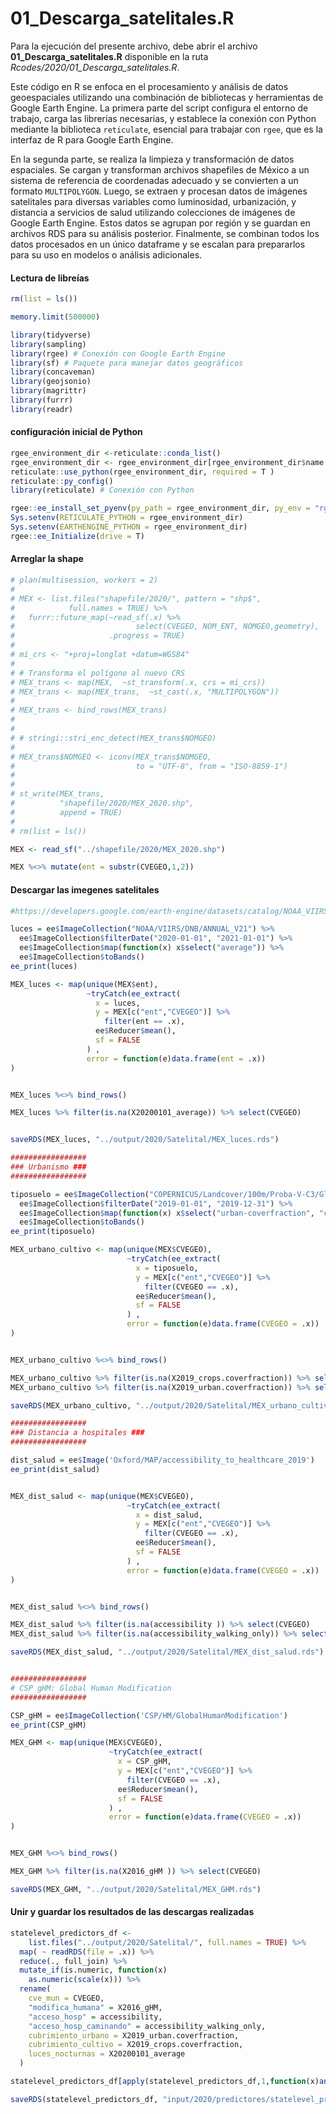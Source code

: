 # 01_Descarga_satelitales.R

Para la ejecución del presente archivo, debe abrir el archivo **01_Descarga_satelitales.R** disponible en la ruta *Rcodes/2020/01_Descarga_satelitales.R*.

Este código en R se enfoca en el procesamiento y análisis de datos geoespaciales utilizando una combinación de bibliotecas y herramientas de Google Earth Engine. La primera parte del script configura el entorno de trabajo, carga las librerías necesarias, y establece la conexión con Python mediante la biblioteca `reticulate`, esencial para trabajar con `rgee`, que es la interfaz de R para Google Earth Engine.

En la segunda parte, se realiza la limpieza y transformación de datos espaciales. Se cargan y transforman archivos shapefiles de México a un sistema de referencia de coordenadas adecuado y se convierten a un formato `MULTIPOLYGON`. Luego, se extraen y procesan datos de imágenes satelitales para diversas variables como luminosidad, urbanización, y distancia a servicios de salud utilizando colecciones de imágenes de Google Earth Engine. Estos datos se agrupan por región y se guardan en archivos RDS para su análisis posterior. Finalmente, se combinan todos los datos procesados en un único dataframe y se escalan para prepararlos para su uso en modelos o análisis adicionales.

#### Lectura de libreías {-}

```r
rm(list = ls())

memory.limit(500000)

library(tidyverse)
library(sampling)
library(rgee) # Conexión con Google Earth Engine
library(sf) # Paquete para manejar datos geográficos
library(concaveman)
library(geojsonio)
library(magrittr)
library(furrr)
library(readr)

```

#### configuración inicial de Python {-}

```r
rgee_environment_dir <-reticulate::conda_list()
rgee_environment_dir <- rgee_environment_dir[rgee_environment_dir$name == "rgee_py",2]
reticulate::use_python(rgee_environment_dir, required = T )
reticulate::py_config()
library(reticulate) # Conexión con Python

rgee::ee_install_set_pyenv(py_path = rgee_environment_dir, py_env = "rgee_py")
Sys.setenv(RETICULATE_PYTHON = rgee_environment_dir)
Sys.setenv(EARTHENGINE_PYTHON = rgee_environment_dir)
rgee::ee_Initialize(drive = T)
```

#### Arreglar la shape {-}

```r
# plan(multisession, workers = 2)
# 
# MEX <- list.files("shapefile/2020/", pattern = "shp$",
#            full.names = TRUE) %>%
#   furrr::future_map(~read_sf(.x) %>%
#                           select(CVEGEO, NOM_ENT, NOMGEO,geometry),
#                     .progress = TRUE)
# 
# mi_crs <- "+proj=longlat +datum=WGS84"
# 
# # Transforma el polígono al nuevo CRS
# MEX_trans <- map(MEX,  ~st_transform(.x, crs = mi_crs))
# MEX_trans <- map(MEX_trans,  ~st_cast(.x, "MULTIPOLYGON"))
# 
# MEX_trans <- bind_rows(MEX_trans)
# 
# 
# # stringi::stri_enc_detect(MEX_trans$NOMGEO)
# 
# MEX_trans$NOMGEO <- iconv(MEX_trans$NOMGEO,
#                           to = "UTF-8", from = "ISO-8859-1")
# 
# 
# st_write(MEX_trans,
#          "shapefile/2020/MEX_2020.shp",
#          append = TRUE)
# 
# rm(list = ls())

MEX <- read_sf("../shapefile/2020/MEX_2020.shp")

MEX %<>% mutate(ent = substr(CVEGEO,1,2))
```

#### Descargar las imegenes satelitales  {-}

```r
#https://developers.google.com/earth-engine/datasets/catalog/NOAA_VIIRS_DNB_ANNUAL_V21#bands

luces = ee$ImageCollection("NOAA/VIIRS/DNB/ANNUAL_V21") %>%
  ee$ImageCollection$filterDate("2020-01-01", "2021-01-01") %>%
  ee$ImageCollection$map(function(x) x$select("average")) %>%
  ee$ImageCollection$toBands()
ee_print(luces)

MEX_luces <- map(unique(MEX$ent),
                 ~tryCatch(ee_extract(
                   x = luces,
                   y = MEX[c("ent","CVEGEO")] %>%
                     filter(ent == .x),
                   ee$Reducer$mean(),
                   sf = FALSE
                 ) , 
                 error = function(e)data.frame(ent = .x)) 
)


MEX_luces %<>% bind_rows()

MEX_luces %>% filter(is.na(X20200101_average)) %>% select(CVEGEO) 


saveRDS(MEX_luces, "../output/2020/Satelital/MEX_luces.rds")

#################
### Urbanismo ###
#################

tiposuelo = ee$ImageCollection("COPERNICUS/Landcover/100m/Proba-V-C3/Global") %>%
  ee$ImageCollection$filterDate("2019-01-01", "2019-12-31") %>%
  ee$ImageCollection$map(function(x) x$select("urban-coverfraction", "crops-coverfraction")) %>% 
  ee$ImageCollection$toBands()
ee_print(tiposuelo)

MEX_urbano_cultivo <- map(unique(MEX$CVEGEO),
                          ~tryCatch(ee_extract(
                            x = tiposuelo,
                            y = MEX[c("ent","CVEGEO")] %>%
                              filter(CVEGEO == .x),
                            ee$Reducer$mean(),
                            sf = FALSE
                          ) , 
                          error = function(e)data.frame(CVEGEO = .x)) 
)


MEX_urbano_cultivo %<>% bind_rows()

MEX_urbano_cultivo %>% filter(is.na(X2019_crops.coverfraction)) %>% select(CVEGEO) 
MEX_urbano_cultivo %>% filter(is.na(X2019_urban.coverfraction)) %>% select(CVEGEO) 

saveRDS(MEX_urbano_cultivo, "../output/2020/Satelital/MEX_urbano_cultivo.rds")

#################
### Distancia a hospitales ###
#################

dist_salud = ee$Image('Oxford/MAP/accessibility_to_healthcare_2019') 
ee_print(dist_salud)


MEX_dist_salud <- map(unique(MEX$CVEGEO),
                          ~tryCatch(ee_extract(
                            x = dist_salud,
                            y = MEX[c("ent","CVEGEO")] %>%
                              filter(CVEGEO == .x),
                            ee$Reducer$mean(),
                            sf = FALSE
                          ) , 
                          error = function(e)data.frame(CVEGEO = .x)) 
)


MEX_dist_salud %<>% bind_rows()

MEX_dist_salud %>% filter(is.na(accessibility )) %>% select(CVEGEO) 
MEX_dist_salud %>% filter(is.na(accessibility_walking_only)) %>% select(CVEGEO) 

saveRDS(MEX_dist_salud, "../output/2020/Satelital/MEX_dist_salud.rds")


#################
# CSP gHM: Global Human Modification
#################

CSP_gHM = ee$ImageCollection('CSP/HM/GlobalHumanModification') 
ee_print(CSP_gHM)

MEX_GHM <- map(unique(MEX$CVEGEO),
                      ~tryCatch(ee_extract(
                        x = CSP_gHM,
                        y = MEX[c("ent","CVEGEO")] %>%
                          filter(CVEGEO == .x),
                        ee$Reducer$mean(),
                        sf = FALSE
                      ) , 
                      error = function(e)data.frame(CVEGEO = .x)) 
)


MEX_GHM %<>% bind_rows()

MEX_GHM %>% filter(is.na(X2016_gHM )) %>% select(CVEGEO) 

saveRDS(MEX_GHM, "../output/2020/Satelital/MEX_GHM.rds")
```

#### Unir y guardar los resultados de las descargas realizadas {-}

```r

statelevel_predictors_df <-
    list.files("../output/2020/Satelital/", full.names = TRUE) %>%
  map( ~ readRDS(file = .x)) %>%
  reduce(., full_join) %>%
  mutate_if(is.numeric, function(x)
    as.numeric(scale(x))) %>%
  rename(
    cve_mun = CVEGEO,
    "modifica_humana" = X2016_gHM,
    "acceso_hosp" = accessibility,
    "acceso_hosp_caminando" = accessibility_walking_only,
    cubrimiento_urbano = X2019_urban.coverfraction,
    cubrimiento_cultivo = X2019_crops.coverfraction,
    luces_nocturnas = X20200101_average
  )

statelevel_predictors_df[apply(statelevel_predictors_df,1,function(x)any(is.na(x))),] %>% view()

saveRDS(statelevel_predictors_df, "input/2020/predictores/statelevel_predictors_satelite.rds")

```

